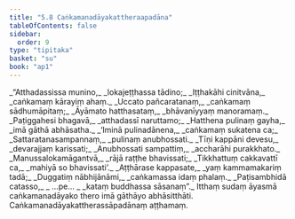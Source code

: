 ```yaml
---
title: "5.8 Caṅkamanadāyakattheraapadāna"
tableOfContents: false
sidebar:
  order: 9
type: "tipitaka"
basket: "su"
book: "ap1"
---
```



<DynamicBreadcrumb />

<Division number="93" book="ap1">

<Paragraph number="1315" type="verses" book="ap1">
_“Atthadassissa munino,_  
_lokajeṭṭhassa tādino;_  
_Iṭṭhakāhi cinitvāna,_  
_caṅkamaṃ kārayiṃ ahaṃ._  

</Paragraph>

</Division>
<Division number="94" book="ap1">

<Paragraph number="1316" type="verses" book="ap1">
_Uccato pañcaratanaṃ,_  
_caṅkamaṃ sādhumāpitaṃ;_  
_Āyāmato hatthasataṃ,_  
_bhāvanīyyaṃ manoramaṃ._  

</Paragraph>

</Division>
<Division number="95" book="ap1">

<Paragraph number="1317" type="verses" book="ap1">
_Paṭiggahesi bhagavā,_  
_atthadassī naruttamo;_  
_Hatthena pulinaṃ gayha,_  
_imā gāthā abhāsatha._  

</Paragraph>

</Division>
<Division number="96" book="ap1">

<Paragraph number="1318" type="verses" book="ap1">
_‘Iminā pulinadānena,_  
_caṅkamaṃ sukatena ca;_  
_Sattaratanasampannaṃ,_  
_pulinaṃ anubhossati._  

</Paragraph>

</Division>
<Division number="97" book="ap1">

<Paragraph number="1319" type="verses" book="ap1">
_Tīṇi kappāni devesu,_  
_devarajjaṃ karissati;_  
_Anubhossati sampattiṃ,_  
_accharāhi purakkhato._  

</Paragraph>

</Division>
<Division number="98" book="ap1">

<Paragraph number="1320" type="verses" book="ap1">
_Manussalokamāgantvā,_  
_rājā raṭṭhe bhavissati;_  
_Tikkhattuṃ cakkavattī ca,_  
_mahiyā so bhavissati’._  

</Paragraph>

</Division>
<Division number="99" book="ap1">

<Paragraph number="1321" type="verses" book="ap1">
_Aṭṭhārase kappasate,_  
_yaṃ kammamakariṃ tadā;_  
_Duggatiṃ nābhijānāmi,_  
_caṅkamassa idaṃ phalaṃ._  

</Paragraph>

</Division>
<Division number="100" book="ap1">

<Paragraph number="1322" type="verses" book="ap1">
_Paṭisambhidā catasso,_  
_ …pe… _  
_kataṃ buddhassa sāsanaṃ”._  

</Paragraph>

<Paragraph number="1323" book="ap1">
Itthaṃ sudaṃ āyasmā caṅkamanadāyako thero imā gāthāyo abhāsitthāti.

</Paragraph>
</Division>

<Paragraph number="1324" type="center" book="ap1">
Caṅkamanadāyakattherassāpadānaṃ aṭṭhamaṃ.
</Paragraph>